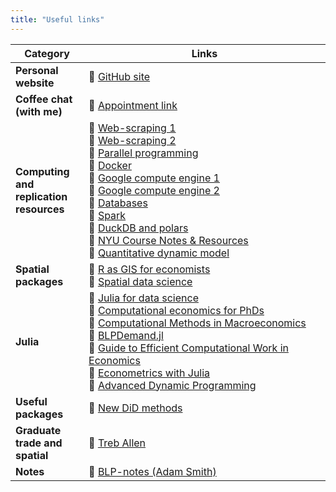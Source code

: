 ```yaml
---
title: "Useful links"
---
```


| Category                   | Links                                                                                       |
|----------------------------|--------------------------------------------------------------------------------------------|
| **Personal website**       | 🔗 [GitHub site](https://hchulkim.github.io)                                               |
| **Coffee chat (with me)**  | 🔗 [Appointment link](https://appt.link/meet-with-hyoungchul-kim-beUIhP3Q/in-person-meeting) |
| **Computing and replication resources** | 🔗 [Web-scraping 1](06-web-css.pdf) <br> 🔗 [Web-scraping 2](07-web-apis.pdf) <br> 🔗 [Parallel programming](12-parallel.pdf) <br> 🔗 [Docker](13-docker.pdf) <br> 🔗 [Google compute engine 1](14-gce-i.pdf) <br> 🔗 [Google compute engine 2](14-gce-ii.pdf) <br> 🔗 [Databases](16-databases.pdf) <br> 🔗 [Spark](17-spark.pdf) <br> 🔗 [DuckDB and polars](https://grantmcdermott.com/duckdb-polars) <br> 🔗 [NYU Course Notes & Resources](https://github.com/jianqih/NYU-Course-Notes-and-Resources) <br> 🔗 [Quantitative dynamic model](https://sites.google.com/site/yixusite/econ881-32-quantitative-dynamic-model) |
| **Spatial packages**       | 🔗 [R as GIS for economists](https://tmieno2.github.io/R-as-GIS-for-Economists-Quarto/) <br> 🔗 [Spatial data science](https://r-spatial.org/book/) |
| **Julia**                  | 🔗 [Julia for data science](https://juliadatascience.io/) <br> 🔗 [Computational economics for PhDs](https://floswald.github.io/NumericalMethods/) <br> 🔗 [Computational Methods in Macroeconomics](https://github.com/jlperla/ECON408) <br> 🔗 [BLPDemand.jl](https://github.com/UBCECON567/BLPDemand.jl/tree/master) <br> 🔗 [Guide to Efficient Computational Work in Economics](https://github.com/jianqih/Guide2EconRA?tab=readme-ov-file) <br> 🔗 [Econometrics with Julia](https://github.com/mcreel/Econometrics) <br> 🔗 [Advanced Dynamic Programming](https://github.com/jianqih/minnesota_2023/tree/main)
| **Useful packages**        | 🔗 [New DiD methods](https://yiqingxu.org/packages/fect/05-panel.html) |
| **Graduate trade and spatial** | 🔗 [Treb Allen](https://sites.google.com/site/treballen/graduate-trade) |
| **Notes** | 🔗 [BLP-notes (Adam Smith)](blp-notes.pdf) |